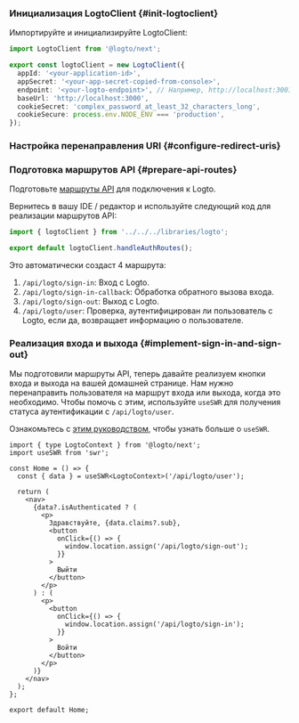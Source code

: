 
### Инициализация LogtoClient \{#init-logtoclient}

Импортируйте и инициализируйте LogtoClient:

```ts title="libraries/logto.ts"
import LogtoClient from '@logto/next';

export const logtoClient = new LogtoClient({
  appId: '<your-application-id>',
  appSecret: '<your-app-secret-copied-from-console>',
  endpoint: '<your-logto-endpoint>', // Например, http://localhost:3001
  baseUrl: 'http://localhost:3000',
  cookieSecret: 'complex_password_at_least_32_characters_long',
  cookieSecure: process.env.NODE_ENV === 'production',
});
```

### Настройка перенаправления URI \{#configure-redirect-uris}

<SignInFlowSummary />

<AssumingUrl />

<WebConfigureRedirectUris redirectUri="http://localhost:3000/api/logto/sign-in-callback" />

### Подготовка маршрутов API \{#prepare-api-routes}

Подготовьте [маршруты API](https://nextjs.org/docs/pages/building-your-application/routing/api-routes) для подключения к Logto.

Вернитесь в вашу IDE / редактор и используйте следующий код для реализации маршрутов API:

```ts title="pages/api/logto/[action].ts"
import { logtoClient } from '../../../libraries/logto';

export default logtoClient.handleAuthRoutes();
```

Это автоматически создаст 4 маршрута:

1. `/api/logto/sign-in`: Вход с Logto.
2. `/api/logto/sign-in-callback`: Обработка обратного вызова входа.
3. `/api/logto/sign-out`: Выход с Logto.
4. `/api/logto/user`: Проверка, аутентифицирован ли пользователь с Logto, если да, возвращает информацию о пользователе.

### Реализация входа и выхода \{#implement-sign-in-and-sign-out}

Мы подготовили маршруты API, теперь давайте реализуем кнопки входа и выхода на вашей домашней странице. Нам нужно перенаправить пользователя на маршрут входа или выхода, когда это необходимо. Чтобы помочь с этим, используйте `useSWR` для получения статуса аутентификации с `/api/logto/user`.

Ознакомьтесь с [этим руководством](https://swr.vercel.app/docs/getting-started), чтобы узнать больше о `useSWR`.

```tsx title="/pages/index.tsx"
import { type LogtoContext } from '@logto/next';
import useSWR from 'swr';

const Home = () => {
  const { data } = useSWR<LogtoContext>('/api/logto/user');

  return (
    <nav>
      {data?.isAuthenticated ? (
        <p>
          Здравствуйте, {data.claims?.sub},
          <button
            onClick={() => {
              window.location.assign('/api/logto/sign-out');
            }}
          >
            Выйти
          </button>
        </p>
      ) : (
        <p>
          <button
            onClick={() => {
              window.location.assign('/api/logto/sign-in');
            }}
          >
            Войти
          </button>
        </p>
      )}
    </nav>
  );
};

export default Home;
```

<Checkpoint />
